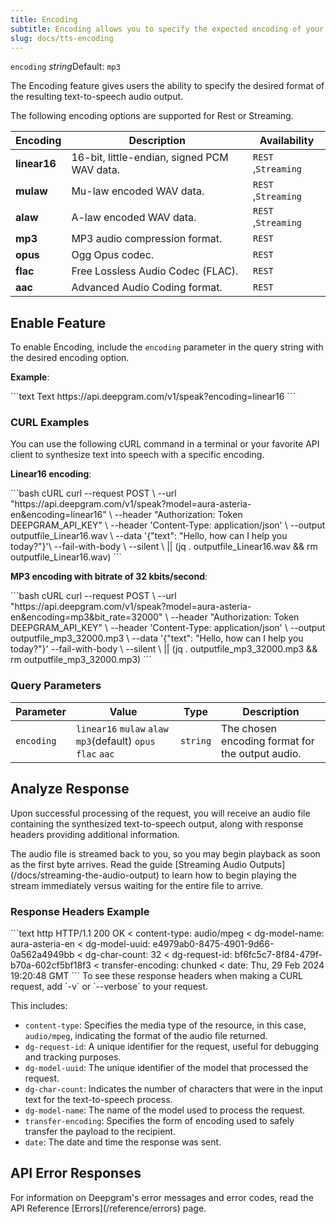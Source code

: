 ```yaml
---
title: Encoding
subtitle: Encoding allows you to specify the expected encoding of your audio output.
slug: docs/tts-encoding
---
```



`encoding` *string*Default: `mp3`

<Markdown src="../snippets/tts-rest.mdx" /> <Markdown src="../snippets/tts-ws.mdx" /> <Markdown src="../snippets/tts-english.mdx" />

The Encoding feature gives users the ability to specify the desired format of the resulting text-to-speech audio output.

<Info>
  The following encoding options are supported for Rest or Streaming.
</Info>

| Encoding     | Description                                 | Availability        |
| ------------ | ------------------------------------------- | ------------------- |
| **linear16** | 16-bit, little-endian, signed PCM WAV data. | `REST` ,`Streaming` |
| **mulaw**    | Mu-law encoded WAV data.                    | `REST` ,`Streaming` |
| **alaw**     | A-law encoded WAV data.                     | `REST` ,`Streaming` |
| **mp3**      | MP3 audio compression format.               | `REST`              |
| **opus**     | Ogg Opus codec.                             | `REST`              |
| **flac**     | Free Lossless Audio Codec (FLAC).           | `REST`              |
| **aac**      | Advanced Audio Coding format.               | `REST`              |

## Enable Feature

To enable Encoding, include the `encoding` parameter in the query string with the desired encoding option.

**Example**:

<CodeGroup>
  ```text Text
  https://api.deepgram.com/v1/speak?encoding=linear16
  ```
</CodeGroup>

### CURL Examples

You can use the following cURL command in a terminal or your favorite API client to synthesize text into speech with a specific encoding.

**Linear16 encoding**:

<CodeGroup>
  ```bash cURL
  curl --request POST \
       --url "https://api.deepgram.com/v1/speak?model=aura-asteria-en&encoding=linear16" \
       --header "Authorization: Token DEEPGRAM_API_KEY" \
       --header 'Content-Type: application/json' \
       --output outputfile_Linear16.wav \
       --data '{"text": "Hello, how can I help you today?"}'\
       --fail-with-body \
       --silent \
       || (jq . outputfile_Linear16.wav && rm outputfile_Linear16.wav)
  ```
</CodeGroup>

**MP3 encoding with bitrate of 32 kbits/second**:

<CodeGroup>
  ```bash cURL
  curl --request POST \
       --url "https://api.deepgram.com/v1/speak?model=aura-asteria-en&encoding=mp3&bit_rate=32000" \
       --header "Authorization: Token DEEPGRAM_API_KEY" \
       --header 'Content-Type: application/json' \
       --output outputfile_mp3_32000.mp3 \
       --data '{"text": "Hello, how can I help you today?"}'
       --fail-with-body \
       --silent \
       || (jq . outputfile_mp3_32000.mp3 && rm outputfile_mp3_32000.mp3)
  ```
</CodeGroup>

### Query Parameters

| Parameter  | Value                                                        | Type     | Description                                      |
| ---------- | ------------------------------------------------------------ | -------- | ------------------------------------------------ |
| `encoding` | `linear16` `mulaw` `alaw` `mp3`(default) `opus` `flac` `aac` | `string` | The chosen encoding format for the output audio. |

## Analyze Response

Upon successful processing of the request, you will receive an audio file containing the synthesized text-to-speech output, along with response headers providing additional information.

<Info>
  The audio file is streamed back to you, so you may begin playback as soon as the first byte arrives. Read the guide [Streaming Audio Outputs](/docs/streaming-the-audio-output) to learn how to begin playing the stream immediately versus waiting for the entire file to arrive.
</Info>

### Response Headers Example

<CodeGroup>
  ```text http
  HTTP/1.1 200 OK
  < content-type: audio/mpeg
  < dg-model-name: aura-asteria-en
  < dg-model-uuid: e4979ab0-8475-4901-9d66-0a562a4949bb
  < dg-char-count: 32
  < dg-request-id: bf6fc5c7-8f84-479f-b70a-602cf5bf18f3
  < transfer-encoding: chunked
  < date: Thu, 29 Feb 2024 19:20:48 GMT
  ```
</CodeGroup>

<Info>
  To see these response headers when making a CURL request, add `-v` or `--verbose` to your request.
</Info>

This includes:

* `content-type`: Specifies the media type of the resource, in this case, `audio/mpeg`, indicating the format of the audio file returned.
* `dg-request-id`: A unique identifier for the request, useful for debugging and tracking purposes.
* `dg-model-uuid`: The unique identifier of the model that processed the request.
* `dg-char-count`: Indicates the number of characters that were in the input text for the text-to-speech process.
* `dg-model-name`: The name of the model used to process the request.
* `transfer-encoding`: Specifies the form of encoding used to safely transfer the payload to the recipient.
* `date`: The date and time the response was sent.

## API Error Responses

<Info>
  For information on Deepgram's error messages and error codes, read the API Reference [Errors](/reference/errors) page.
</Info>
